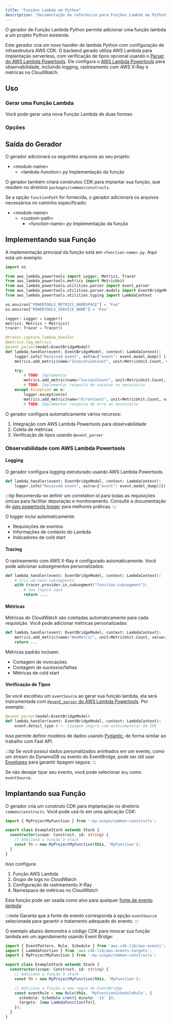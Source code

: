 ```yaml
---
title: "Funções Lambda em Python"
description: "Documentação de referência para Funções Lambda em Python"
---
```





O gerador de Função Lambda Python permite adicionar uma função lambda a um projeto Python existente.

Este gerador cria um novo handler de lambda Python com configuração de infraestrutura AWS CDK. O backend gerado utiliza AWS Lambda para implantação serverless, com verificação de tipos opcional usando o [Parser do AWS Lambda Powertools](https://docs.powertools.aws.dev/lambda/python/latest/utilities/parser/). Ele configura o [AWS Lambda Powertools](https://docs.powertools.aws.dev/lambda/python/latest/) para observabilidade, incluindo logging, rastreamento com AWS X-Ray e métricas no CloudWatch.

## Uso

### Gerar uma Função Lambda

Você pode gerar uma nova Função Lambda de duas formas:

<RunGenerator generator="py#lambda-function" />

### Opções

<GeneratorParameters generator="py#lambda-function" />

## Saída do Gerador

O gerador adicionará os seguintes arquivos ao seu projeto:

<FileTree>

- \<module-name>
  - \<lambda-function>.py Implementação da função

</FileTree>

O gerador também criará construtos CDK para implantar sua função, que residem no diretório `packages/common/constructs`.

Se a opção `functionPath` for fornecida, o gerador adicionará os arquivos necessários no caminho especificado:

<FileTree>

- \<module-name>
  - \<custom-path>
    - \<function-name>.py Implementação da função

</FileTree>

## Implementando sua Função

A implementação principal da função está em `<function-name>.py`. Aqui está um exemplo:

```python
import os

from aws_lambda_powertools import Logger, Metrics, Tracer
from aws_lambda_powertools.metrics import MetricUnit
from aws_lambda_powertools.utilities.parser import event_parser
from aws_lambda_powertools.utilities.parser.models import EventBridgeModel
from aws_lambda_powertools.utilities.typing import LambdaContext

os.environ["POWERTOOLS_METRICS_NAMESPACE"] = "Foo"
os.environ["POWERTOOLS_SERVICE_NAME"] = "Foo"

logger: Logger = Logger()
metrics: Metrics = Metrics()
tracer: Tracer = Tracer()

@tracer.capture_lambda_handler
@metrics.log_metrics
@event_parser(model=EventBridgeModel)
def lambda_handler(event: EventBridgeModel, context: LambdaContext):
    logger.info("Received event", extra={"event": event.model_dump() })
    metrics.add_metric(name="InvocationCount", unit=MetricUnit.Count, value=1)

    try:
        # TODO: Implementar
        metrics.add_metric(name="SuccessCount", unit=MetricUnit.Count, value=1)
        # TODO: Implementar resposta de sucesso se necessário
    except Exception as e:
        logger.exception(e)
        metrics.add_metric(name="ErrorCount", unit=MetricUnit.Count, value=1)
        # TODO: Implementar resposta de erro se necessário
```

O gerador configura automaticamente vários recursos:

1. Integração com AWS Lambda Powertools para observabilidade
2. Coleta de métricas
3. Verificação de tipos usando `@event_parser`

### Observabilidade com AWS Lambda Powertools

#### Logging

O gerador configura logging estruturado usando AWS Lambda Powertools.

```python
def lambda_handler(event: EventBridgeModel, context: LambdaContext):
    logger.info("Received event", extra={"event": event.model_dump()})
```

:::tip
Recomenda-se definir um correlation id para todas as requisições únicas para facilitar depuração e monitoramento. Consulte a documentação do [aws powertools logger](https://docs.powertools.aws.dev/lambda/python/2.22.0/core/logger/#setting-a-correlation-id) para melhores práticas.
:::

O logger inclui automaticamente:

- Requisições de eventos
- Informações de contexto do Lambda
- Indicadores de cold start

#### Tracing

O rastreamento com AWS X-Ray é configurado automaticamente. Você pode adicionar subsegmentos personalizados:

```python
def lambda_handler(event: EventBridgeModel, context: LambdaContext):
    # Cria um novo subsegmento
    with tracer.provider.in_subsegment("function-subsegment"):
        # Sua lógica aqui
        return ....
```

#### Métricas

Métricas do CloudWatch são coletadas automaticamente para cada requisição. Você pode adicionar métricas personalizadas:

```python
def lambda_handler(event: EventBridgeModel, context: LambdaContext):
    metrics.add_metric(name="NewMetric", unit=MetricUnit.Count, value=1)
    return ...
```

Métricas padrão incluem:

- Contagem de invocações
- Contagem de sucessos/falhas
- Métricas de cold start

#### Verificação de Tipos

Se você escolheu um `eventSource` ao gerar sua função lambda, ela será instrumentada com [`@event_parser` do AWS Lambda Powertools](https://docs.powertools.aws.dev/lambda/python/latest/utilities/parser/). Por exemplo:

```python {3}
@event_parser(model=EventBridgeModel)
def lambda_handler(event: EventBridgeModel, context: LambdaContext):
    event.detail_type # <- tipagem segura com autocompletar da IDE
```

Isso permite definir modelos de dados usando [Pydantic](https://docs.pydantic.dev/latest/), de forma similar ao trabalho com <Link path="guides/fastapi">Fast API</Link>.

:::tip
Se você possui dados personalizados aninhados em um evento, como um stream do DynamoDB ou evento do EventBridge, pode ser útil usar [Envelopes](https://docs.powertools.aws.dev/lambda/python/latest/utilities/parser/#envelopes) para garantir tipagem segura.
:::

Se não desejar tipar seu evento, você pode selecionar `Any` como `eventSource`.

## Implantando sua Função

O gerador cria um construto CDK para implantação no diretório `common/constructs`. Você pode usá-lo em uma aplicação CDK:

```ts
import { MyProjectMyFunction } from ':my-scope/common-constructs';

export class ExampleStack extends Stack {
  constructor(scope: Construct, id: string) {
    // Adiciona a função à stack
    const fn = new MyProjectMyFunction(this, 'MyFunction');
  }
}
```

Isso configura:

1. Função AWS Lambda
2. Grupo de logs no CloudWatch
3. Configuração de rastreamento X-Ray
4. Namespace de métricas no CloudWatch

Esta função pode ser usada como alvo para qualquer [fonte de evento lambda](https://docs.powertools.aws.dev/lambda/python/latest/utilities/parser/):

:::note
Garanta que a fonte de evento corresponda à opção `eventSource` selecionada para garantir o tratamento adequado do evento.
:::

O exemplo abaixo demonstra o código CDK para invocar sua função lambda em um agendamento usando Event Bridge:

```ts
import { EventPattern, Rule, Schedule } from 'aws-cdk-lib/aws-events';
import { LambdaFunction } from 'aws-cdk-lib/aws-events-targets';
import { MyProjectMyFunction } from ':my-scope/common-constructs';

export class ExampleStack extends Stack {
  constructor(scope: Construct, id: string) {
    // Adiciona a função à stack
    const fn = new MyProjectMyFunction(this, 'MyFunction');

    // Adiciona a função a uma regra do EventBridge
    const eventRule = new Rule(this, 'MyFunctionScheduleRule', {
      schedule: Schedule.cron({ minute: '15' }),
      targets: [new LambdaFunction(fn)],
    });
  }
}
```